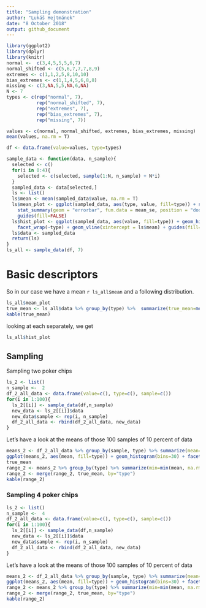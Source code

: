 ```yaml
---
title: "Sampling demonstration"
author: "Lukáš Hejtmánek"
date: "8 October 2018"
output: github_document
---
```


```r
library(ggplot2)
library(dplyr)
library(knitr)
normal <-  c(3,4,5,5,5,6,7)
normal_shifted <- c(5,6,7,7,7,8,9)
extremes <- c(1,1,2,5,8,10,10)
bias_extremes <- c(1,1,4,5,6,8,8)
missing <- c(3,NA,5,5,NA,6,NA)
N <- 7
types <- c(rep("normal", 7), 
           rep("normal_shifted", 7), 
           rep("extremes", 7), 
           rep("bias_extremes", 7), 
           rep("missing", 7))

values <- c(normal, normal_shifted, extremes, bias_extremes, missing)
mean(values, na.rm = T)

df <- data.frame(value=values, type=types)

sample_data <- function(data, n_sample){
  selected <- c()
  for(i in 0:4){
    selected <- c(selected, sample(1:N, n_sample) + N*i)
  }
  sampled_data <- data[selected,]
  ls <- list()
  ls$mean <- mean(sampled_data$value, na.rm = T)
  ls$mean_plot <- ggplot(sampled_data, aes(type, value, fill=type)) + stat_summary(fun.y="mean", geom="bar") + 
    stat_summary(geom = "errorbar", fun.data = mean_se, position = "dodge", width=0.2) + 
    guides(fill=FALSE)
  ls$hist_plot <- ggplot(sampled_data, aes(value, fill=type)) + geom_histogram(bins=50) + geom_density(aes(y=..density..*5)) + 
    facet_wrap(~type) + geom_vline(xintercept = ls$mean) + guides(fill=FALSE)
  ls$data <- sampled_data
  return(ls)
}
ls_all <- sample_data(df, 7)
```

# Basic descriptors


So in our case we have a mean `r ls_all$mean` and a following distribution.

```r
ls_all$mean_plot
true_mean <- ls_all$data %>% group_by(type) %>%  summarize(true_mean=mean(value, na.rm = T))
kable(true_mean)
```

looking at each separately, we get 

```r
ls_all$hist_plot
```


## Sampling
Sampling two poker chips
```r
ls_2 <- list()
n_sample <-  2
df_2_all_data <- data.frame(value=c(), type=c(), sample=c())
for(i in 1:100){
  ls_2[[i]] <- sample_data(df,n_sample)
  new_data <- ls_2[[i]]$data
  new_data$sample <- rep(i, n_sample)
  df_2_all_data <- rbind(df_2_all_data, new_data)
}
```

Let's have a look at the means of those 100 samples of 10 percent of data
```r
means_2 <- df_2_all_data %>% group_by(sample, type) %>% summarize(mean=mean(value, na.rm=T))
ggplot(means_2, aes(mean, fill=type)) + geom_histogram(bins=30) + facet_wrap(~type) + guides(fill=F)
true_mean
range_2 <- means_2 %>% group_by(type) %>% summarize(min=min(mean, na.rm = T), max = max(mean, na.rm=T), mean=mean(mean, na.rm=T))
range_2 <- merge(range_2, true_mean, by="type")
kable(range_2)
```

### Sampling 4 poker chips
```r
ls_2 <- list()
n_sample <-  4
df_2_all_data <- data.frame(value=c(), type=c(), sample=c())
for(i in 1:100){
  ls_2[[i]] <- sample_data(df,n_sample)
  new_data <- ls_2[[i]]$data
  new_data$sample <- rep(i, n_sample)
  df_2_all_data <- rbind(df_2_all_data, new_data)
}
```

Let's have a look at the means of those 100 samples of 10 percent of data
```r
means_2 <- df_2_all_data %>% group_by(sample, type) %>% summarize(mean=mean(value, na.rm=T))
ggplot(means_2, aes(mean, fill=type)) + geom_histogram(bins=30) + facet_wrap(~type) + guides(fill=F)
range_2 <- means_2 %>% group_by(type) %>% summarize(min=min(mean, na.rm = T), max = max(mean, na.rm=T), mean=mean(mean, na.rm=T))
range_2 <- merge(range_2, true_mean, by="type")
kable(range_2)
```
